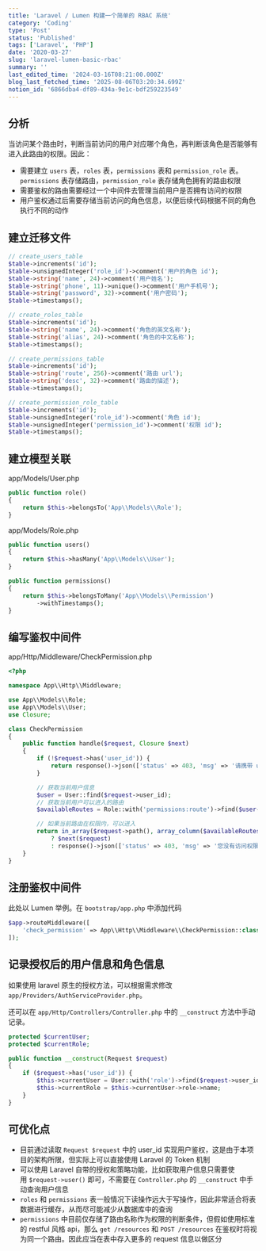 ```yaml
---
title: 'Laravel / Lumen 构建一个简单的 RBAC 系统'
category: 'Coding'
type: 'Post'
status: 'Published'
tags: ['Laravel', 'PHP']
date: '2020-03-27'
slug: 'laravel-lumen-basic-rbac'
summary: ''
last_edited_time: '2024-03-16T08:21:00.000Z'
blog_last_fetched_time: '2025-08-06T03:20:34.699Z'
notion_id: '6866dba4-df89-434a-9e1c-bdf259223549'
---
```


## 分析

当访问某个路由时，判断当前访问的用户对应哪个角色，再判断该角色是否能够有进入此路由的权限。因此：

- 需要建立 `users` 表，`roles` 表，`permissions` 表和 `permission_role` 表。`permissions` 表存储路由，`permission_role` 表存储角色拥有的路由权限
- 需要鉴权的路由需要经过一个中间件去管理当前用户是否拥有访问的权限
- 用户鉴权通过后需要存储当前访问的角色信息，以便后续代码根据不同的角色执行不同的动作

## 建立迁移文件

```php
// create_users_table
$table->increments('id');
$table->unsignedInteger('role_id')->comment('用户的角色 id');
$table->string('name', 24)->comment('用户姓名');
$table->string('phone', 11)->unique()->comment('用户手机号');
$table->string('password', 32)->comment('用户密码');
$table->timestamps();

// create_roles_table
$table->increments('id');
$table->string('name', 24)->comment('角色的英文名称');
$table->string('alias', 24)->comment('角色的中文名称');
$table->timestamps();

// create_permissions_table
$table->increments('id');
$table->string('route', 256)->comment('路由 url');
$table->string('desc', 32)->comment('路由的描述');
$table->timestamps();

// create_permission_role_table
$table->increments('id');
$table->unsignedInteger('role_id')->comment('角色 id');
$table->unsignedInteger('permission_id')->comment('权限 id');
$table->timestamps();
```

## 建立模型关联

app/Models/User.php

```php
public function role()
{
    return $this->belongsTo('App\\Models\\Role');
}
```

app/Models/Role.php

```php
public function users()
{
    return $this->hasMany('App\\Models\\User');
}

public function permissions()
{
    return $this->belongsToMany('App\\Models\\Permission')
        ->withTimestamps();
}
```

## 编写鉴权中间件

app/Http/Middleware/CheckPermission.php

```php
<?php

namespace App\\Http\\Middleware;

use App\\Models\\Role;
use App\\Models\\User;
use Closure;

class CheckPermission
{
    public function handle($request, Closure $next)
    {
        if (!$request->has('user_id')) {
            return response()->json(['status' => 403, 'msg' => '请携带 user_id 参数'], 403);
        }

        // 获取当前用户信息
        $user = User::find($request->user_id);
        // 获取当前用户可以进入的路由
        $availableRoutes = Role::with('permissions:route')->find($user->role_id)->permissions->toArray();

        // 如果当前路由在权限内，可以进入
        return in_array($request->path(), array_column($availableRoutes, 'route'))
            ? $next($request)
            : response()->json(['status' => 403, 'msg' => '您没有访问权限'], 403);
    }
}
```

## 注册鉴权中间件

此处以 Lumen 举例。在 `bootstrap/app.php` 中添加代码

```php
$app->routeMiddleware([
    'check_permission' => App\\Http\\Middleware\\CheckPermission::class,
]);
```

## 记录授权后的用户信息和角色信息

如果使用 laravel 原生的授权方法，可以根据需求修改 `app/Providers/AuthServiceProvider.php`。

还可以在 `app/Http/Controllers/Controller.php` 中的 `__construct` 方法中手动记录。

```php
protected $currentUser;
protected $currentRole;

public function __construct(Request $request)
{
    if ($request->has('user_id')) {
        $this->currentUser = User::with('role')->find($request->user_id);
        $this->currentRole = $this->currentUser->role->name;
    }
}
```

## 可优化点

- 目前通过读取 `Request $request` 中的 user_id 实现用户鉴权，这是由于本项目的架构所限，但实际上可以直接使用 Laravel 的 Token 机制
- 可以使用 Laravel 自带的授权和策略功能，比如获取用户信息只需要使用 `$request->user()` 即可，不需要在 `Controller.php` 的 `__construct` 中手动查询用户信息
- `roles` 和 `permissions` 表一般情况下读操作远大于写操作，因此非常适合将表数据进行缓存，从而尽可能减少从数据库中的查询
- `permissions` 中目前仅存储了路由名称作为权限的判断条件，但假如使用标准的 restful 风格 api，那么 `get /resources` 和 `POST /resources` 在鉴权时将视为同一个路由。因此应当在表中存入更多的 request 信息以做区分
